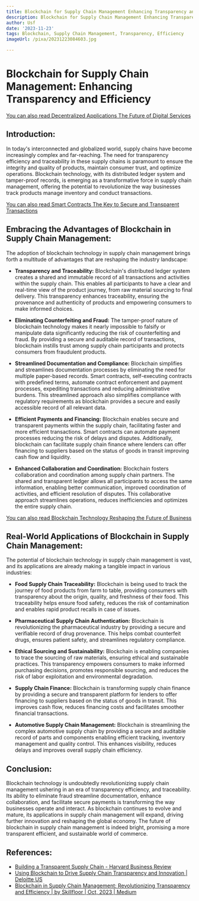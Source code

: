 ```yaml
---
title: Blockchain for Supply Chain Management Enhancing Transparency and Efficiency
description: Blockchain for Supply Chain Management Enhancing Transparency and Efficiency
author: Usf
date: '2023-11-23'
tags: Blockchain, Supply Chain Management, Transparency, Efficiency
imageUrl: /pixa/20231223084603.jpg

---
```

# Blockchain for  Supply Chain Management: Enhancing Transparency and Efficiency


[You can also read  Decentralized Applications The  Future of  Digital Services](Decentralized%20Applications%20The%20Future%20of%20Digital%20Services)


## Introduction:
In  today's interconnected and globalized world, supply chains have  become increasingly complex and far-reaching. The need for transparency efficiency and traceability in these  supply chains is paramount to ensure the  integrity  and quality of products, maintain consumer trust, and optimize operations.  Blockchain technology, with its distributed ledger system and tamper-proof records, is emerging as a transformative force in supply chain management, offering the potential to revolutionize the way businesses track products manage inventory and conduct transactions.

[You can also read Smart Contracts  The Key to Secure and Transparent Transactions](Smart%20Contracts%20The%20Key%20to%20Secure%20and%20Transparent%20Transactions)


## Embracing the  Advantages of Blockchain in Supply  Chain Management:
The  adoption of blockchain technology in supply chain management brings forth a multitude of  advantages  that are reshaping  the industry landscape:

* **Transparency and Traceability:** Blockchain's distributed ledger system creates  a shared and immutable record of all  transactions and activities within the supply chain. This enables all participants to have a clear and real-time view  of the product journey,  from raw material sourcing to final delivery. This transparency enhances traceability, ensuring the provenance and authenticity of products and empowering consumers to make  informed choices.

* **Eliminating Counterfeiting and Fraud:**  The tamper-proof nature of blockchain technology makes it nearly impossible to falsify or manipulate data significantly reducing the risk of counterfeiting and fraud. By providing a secure and auditable record of transactions, blockchain instills trust among supply chain participants  and protects  consumers from fraudulent products.

*  **Streamlined Documentation  and Compliance:** Blockchain simplifies and  streamlines documentation processes by eliminating the  need for multiple paper-based  records. Smart contracts, self-executing contracts with predefined terms, automate  contract enforcement  and payment processes, expediting transactions and reducing administrative burdens. This streamlined approach also simplifies compliance with regulatory requirements as blockchain provides a secure and easily  accessible  record of all relevant data.

* **Efficient Payments and Financing:** Blockchain enables secure and transparent payments within the supply chain, facilitating faster and more efficient transactions. Smart contracts  can automate payment processes reducing the risk of delays and disputes.  Additionally, blockchain can facilitate supply chain  finance where lenders can offer financing to suppliers based on  the status of goods in transit improving cash flow and liquidity.

* **Enhanced Collaboration and  Coordination:** Blockchain fosters collaboration and coordination among  supply chain partners. The shared and transparent ledger allows all  participants  to access  the same information, enabling  better communication, improved coordination of activities, and efficient resolution  of disputes. This collaborative approach streamlines operations, reduces inefficiencies and optimizes the  entire supply chain.

[You can also read Blockchain Technology Reshaping the Future of Business](Blockchain%20Technology%20Reshaping%20the%20Future%20of%20Business)


## Real-World Applications of Blockchain in Supply Chain Management:
The potential of blockchain technology in supply chain management is vast, and its applications are already making a tangible impact in various  industries:

* **Food Supply Chain Traceability:** Blockchain is being used to track the journey of food products from farm to table, providing consumers with transparency about the origin,  quality, and freshness of their food. This traceability helps ensure food safety, reduces the risk of contamination and enables  rapid product recalls in case of issues.

*  **Pharmaceutical  Supply Chain Authentication:** Blockchain is  revolutionizing the pharmaceutical industry by providing a secure and verifiable record  of drug provenance. This helps combat counterfeit drugs, ensures patient safety, and streamlines regulatory  compliance.

* **Ethical Sourcing and Sustainability:** Blockchain is enabling companies to trace the sourcing of raw  materials, ensuring ethical and sustainable practices.  This  transparency empowers consumers to make informed purchasing decisions, promotes responsible sourcing, and reduces the risk of labor exploitation and environmental degradation.

* **Supply Chain Finance:** Blockchain  is transforming supply chain finance by  providing a secure and transparent platform for lenders to offer financing to suppliers based  on the status of goods in transit. This improves cash flow, reduces financing costs and facilitates smoother financial transactions.

* **Automotive Supply  Chain Management:** Blockchain is streamlining the complex automotive supply chain by providing a secure and auditable record of parts and  components enabling efficient tracking, inventory management and quality control.  This enhances visibility, reduces delays and improves overall supply  chain efficiency.

## Conclusion:
Blockchain  technology is undoubtedly revolutionizing supply chain management ushering in an era of  transparency efficiency, and traceability. Its ability  to eliminate fraud streamline documentation, enhance collaboration, and  facilitate secure payments is transforming  the way businesses operate and interact. As blockchain continues to evolve and mature, its  applications in supply chain management will expand, driving further innovation and  reshaping the global economy. The future of  blockchain in supply  chain management is indeed bright, promising a  more transparent efficient,  and sustainable world of commerce.

## References:
- [Building a Transparent Supply Chain - Harvard Business Review](https://hbr.org/2020/05/building-a-transparent-supply-chain)
- [Using Blockchain to Drive Supply Chain Transparency and Innovation | Deloitte US](https://www2.deloitte.com/us/en/pages/operations/articles/blockchain-supply-chain-innovation.html)
- [Blockchain in Supply Chain Management: Revolutionizing Transparency and Efficiency | by Skillfloor | Oct, 2023 | Medium](https://medium.com/@skillfloor_29561/blockchain-in-supply-chain-management-revolutionizing-transparency-and-efficiency-5840c3f24859)
